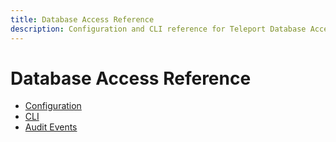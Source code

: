 ```yaml
---
title: Database Access Reference
description: Configuration and CLI reference for Teleport Database Access
---
```


# Database Access Reference

- [Configuration](./reference/configuration.mdx)
- [CLI](./reference/cli.mdx)
- [Audit Events](./reference/audit.mdx)
